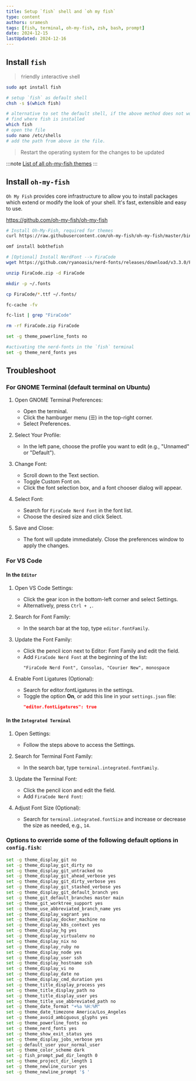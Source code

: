 ```yaml
---
title: Setup `fish` shell and `oh my fish` 
type: content
authors: sramesh
tags: [fish, terminal, oh-my-fish, zsh, bash, prompt]
date: 2024-12-15
lastUpdated: 2024-12-16
---
```


## Install `fish` 
> `f`riendly `i`nteractive `sh`ell

```sh frame="none"
sudo apt install fish

# setup `fish` as default shell
chsh -s $(which fish)

# alternative to set the default shell, if the above method does not work.
# find where fish is installed 
which fish
# open the file
sudo nano /etc/shells
# add the path from above in the file.
```
> Restart the operating system for the changes to be updated

:::note
[List of all oh-my-fish themes](https://github.com/oh-my-fish/oh-my-fish/blob/master/docs/Themes.md)
:::

## Install `oh-my-fish`

`Oh My Fish` provides core infrastructure to allow you to install packages which extend or modify the look of your shell. It's fast, extensible and easy to use.

https://github.com/oh-my-fish/oh-my-fish


```sh frame="none"
# Install Oh-My-Fish, required for themes
curl https://raw.githubusercontent.com/oh-my-fish/oh-my-fish/master/bin/install | fish

omf install bobthefish

# [Optional] Install NerdFont --> FiraCode
wget https://github.com/ryanoasis/nerd-fonts/releases/download/v3.3.0/FiraCode.zip -O FiraCode.zip

unzip FiraCode.zip -d FiraCode

mkdir -p ~/.fonts

cp FiraCode/*.ttf ~/.fonts/

fc-cache -fv

fc-list | grep "FiraCode"

rm -rf FiraCode.zip FiraCode

set -g theme_powerline_fonts no

#activating the nerd-fonts in the `fish` terminal
set -g theme_nerd_fonts yes

```

## Troubleshoot

### For GNOME Terminal (default terminal on Ubuntu)

1. Open GNOME Terminal Preferences:

    - Open the terminal.
    - Click the hamburger menu (☰) in the top-right corner.
    - Select Preferences.

2. Select Your Profile:

    - In the left pane, choose the profile you want to edit (e.g., "Unnamed" or "Default").

3. Change Font:

    - Scroll down to the Text section.
    - Toggle Custom Font on.
    - Click the font selection box, and a font chooser dialog will appear.

4. Select Font:

    - Search for `FiraCode Nerd Font` in the font list.
    - Choose the desired size and click Select.
    
5. Save and Close:

    - The font will update immediately. Close the preferences window to apply the changes.

### For VS Code
#### In the `Editor`
1. Open VS Code Settings:

    - Click the gear icon in the bottom-left corner and select Settings.
    - Alternatively, press `Ctrl + ,`.

2. Search for Font Family:

    - In the search bar at the top, type `editor.fontFamily`.

3. Update the Font Family:

    - Click the pencil icon next to Editor: Font Family and edit the field.
    - Add `FiraCode Nerd Font` at the beginning of the list:
        ```txt
        "FiraCode Nerd Font", Consolas, "Courier New", monospace
        ```

4. Enable Font Ligatures (Optional):

    - Search for editor.fontLigatures in the settings.
    - Toggle the option **On**, or add this line in your `settings.json` file:
        ```json
        "editor.fontLigatures": true
        ```
#### In the `Integrated Terminal`
1. Open Settings:

    - Follow the steps above to access the Settings.

2. Search for Terminal Font Family:

    - In the search bar, type `terminal.integrated.fontFamily`.

3. Update the Terminal Font:

    - Click the pencil icon and edit the field.
    - Add `FiraCode Nerd Font`:

4. Adjust Font Size (Optional):

    - Search for `terminal.integrated.fontSize` and increase or decrease the size as needed, e.g., `14`.

### Options to override some of the following default options in `config.fish`:

```sh frame="none" title="config.fish"
set -g theme_display_git no
set -g theme_display_git_dirty no
set -g theme_display_git_untracked no
set -g theme_display_git_ahead_verbose yes
set -g theme_display_git_dirty_verbose yes
set -g theme_display_git_stashed_verbose yes
set -g theme_display_git_default_branch yes
set -g theme_git_default_branches master main
set -g theme_git_worktree_support yes
set -g theme_use_abbreviated_branch_name yes
set -g theme_display_vagrant yes
set -g theme_display_docker_machine no
set -g theme_display_k8s_context yes
set -g theme_display_hg yes
set -g theme_display_virtualenv no
set -g theme_display_nix no
set -g theme_display_ruby no
set -g theme_display_node yes
set -g theme_display_user ssh
set -g theme_display_hostname ssh
set -g theme_display_vi no
set -g theme_display_date no
set -g theme_display_cmd_duration yes
set -g theme_title_display_process yes
set -g theme_title_display_path no
set -g theme_title_display_user yes
set -g theme_title_use_abbreviated_path no
set -g theme_date_format "+%a %H:%M"
set -g theme_date_timezone America/Los_Angeles
set -g theme_avoid_ambiguous_glyphs yes
set -g theme_powerline_fonts no
set -g theme_nerd_fonts yes
set -g theme_show_exit_status yes
set -g theme_display_jobs_verbose yes
set -g default_user your_normal_user
set -g theme_color_scheme dark
set -g fish_prompt_pwd_dir_length 0
set -g theme_project_dir_length 1
set -g theme_newline_cursor yes
set -g theme_newline_prompt '$ '
```
